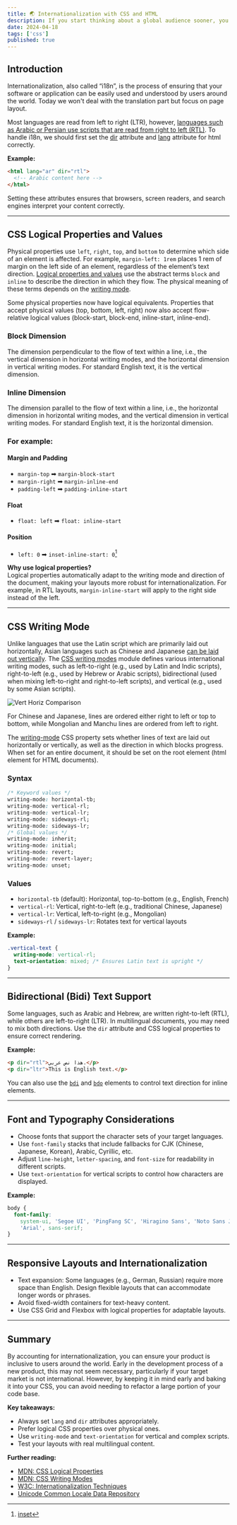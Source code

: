 ```yaml
---
title: 🌏 Internationalization with CSS and HTML
description: If you start thinking about a global audience sooner, you can avoid having to refactor later.
date: 2024-04-18
tags: ['css']
published: true
---
```


## Introduction

Internationalization, also called “i18n”, is the process of ensuring that your software or application can be easily used and understood by users around the world. Today we won't deal with the translation part but focus on page layout.

Most languages are read from left to right (LTR), however, [languages such as Arabic or Persian use scripts that are read from right to left (RTL)](https://www.w3.org/International/questions/qa-scripts#directions). To handle i18n, we should first set the [dir](https://developer.mozilla.org/en-US/docs/Web/HTML/Global_attributes/dir) attribute and [lang](https://developer.mozilla.org/en-US/docs/Web/HTML/Global_attributes/lang) attribute for html correctly.

**Example:**

```html
<html lang="ar" dir="rtl">
  <!-- Arabic content here -->
</html>
```

Setting these attributes ensures that browsers, screen readers, and search engines interpret your content correctly.

---

## CSS Logical Properties and Values

Physical properties use `left`, `right`, `top`, and `bottom` to determine which side of an element is affected. For example, `margin-left: 1rem` places 1 rem of margin on the left side of an element, regardless of the element’s text direction. [Logical properties and values](https://developer.mozilla.org/en-US/docs/Web/CSS/CSS_logical_properties_and_values) use the abstract terms `block` and `inline` to describe the direction in which they flow. The physical meaning of these terms depends on the [writing mode](https://developer.mozilla.org/en-US/docs/Web/CSS/CSS_writing_modes).

Some physical properties now have logical equivalents. Properties that accept physical values (top, bottom, left, right) now also accept flow-relative logical values (block-start, block-end, inline-start, inline-end).

### Block Dimension

The dimension perpendicular to the flow of text within a line, i.e., the vertical dimension in horizontal writing modes, and the horizontal dimension in vertical writing modes. For standard English text, it is the vertical dimension.

### Inline Dimension

The dimension parallel to the flow of text within a line, i.e., the horizontal dimension in horizontal writing modes, and the vertical dimension in vertical writing modes. For standard English text, it is the horizontal dimension.

### For example:

#### Margin and Padding

- `margin-top` ➡ `margin-block-start`
- `margin-right` ➡ `margin-inline-end`
- `padding-left` ➡ `padding-inline-start`

#### Float

- `float: left` ➡ `float: inline-start`

#### Position

- `left: 0` ➡ `inset-inline-start: 0`[^1]

**Why use logical properties?**  
Logical properties automatically adapt to the writing mode and direction of the document, making your layouts more robust for internationalization. For example, in RTL layouts, `margin-inline-start` will apply to the right side instead of the left.

---

## CSS Writing Mode

Unlike languages that use the Latin script which are primarily laid out horizontally, Asian languages such as Chinese and Japanese [can be laid out vertically](https://www.w3.org/TR/2019/REC-css-writing-modes-3-20191210/#vertical-modes). The [CSS writing modes](https://developer.mozilla.org/en-US/docs/Web/CSS/CSS_writing_modes) module defines various international writing modes, such as left-to-right (e.g., used by Latin and Indic scripts), right-to-left (e.g., used by Hebrew or Arabic scripts), bidirectional (used when mixing left-to-right and right-to-left scripts), and vertical (e.g., used by some Asian scripts).

![Vert Horiz Comparison](/images/2024-04-18/vert-horiz-comparison.png)

<Callout>
  For Chinese and Japanese, lines are ordered either right to left or top to
  bottom, while Mongolian and Manchu lines are ordered from left to right.
</Callout>

The [writing-mode](https://developer.mozilla.org/en-US/docs/Web/CSS/writing-mode) CSS property sets whether lines of text are laid out horizontally or vertically, as well as the direction in which blocks progress. When set for an entire document, it should be set on the root element (html element for HTML documents).

### Syntax

```css
/* Keyword values */
writing-mode: horizontal-tb;
writing-mode: vertical-rl;
writing-mode: vertical-lr;
writing-mode: sideways-rl;
writing-mode: sideways-lr;
/* Global values */
writing-mode: inherit;
writing-mode: initial;
writing-mode: revert;
writing-mode: revert-layer;
writing-mode: unset;
```

### Values

- `horizontal-tb` (default): Horizontal, top-to-bottom (e.g., English, French)
- `vertical-rl`: Vertical, right-to-left (e.g., traditional Chinese, Japanese)
- `vertical-lr`: Vertical, left-to-right (e.g., Mongolian)
- `sideways-rl` / `sideways-lr`: Rotates text for vertical layouts

**Example:**

```css
.vertical-text {
  writing-mode: vertical-rl;
  text-orientation: mixed; /* Ensures Latin text is upright */
}
```

---

## Bidirectional (Bidi) Text Support

Some languages, such as Arabic and Hebrew, are written right-to-left (RTL), while others are left-to-right (LTR). In multilingual documents, you may need to mix both directions. Use the `dir` attribute and CSS logical properties to ensure correct rendering.

**Example:**

```html
<p dir="rtl">هذا نص عربي.</p>
<p dir="ltr">This is English text.</p>
```

You can also use the [`bdi`](https://developer.mozilla.org/en-US/docs/Web/HTML/Element/bdi) and [`bdo`](https://developer.mozilla.org/en-US/docs/Web/HTML/Element/bdo) elements to control text direction for inline elements.

---

## Font and Typography Considerations

- Choose fonts that support the character sets of your target languages.
- Use `font-family` stacks that include fallbacks for CJK (Chinese, Japanese, Korean), Arabic, Cyrillic, etc.
- Adjust `line-height`, `letter-spacing`, and `font-size` for readability in different scripts.
- Use `text-orientation` for vertical scripts to control how characters are displayed.

**Example:**

```css
body {
  font-family:
    system-ui, 'Segoe UI', 'PingFang SC', 'Hiragino Sans', 'Noto Sans JP',
    'Arial', sans-serif;
}
```

---

## Responsive Layouts and Internationalization

- Text expansion: Some languages (e.g., German, Russian) require more space than English. Design flexible layouts that can accommodate longer words or phrases.
- Avoid fixed-width containers for text-heavy content.
- Use CSS Grid and Flexbox with logical properties for adaptable layouts.

---

## Summary

By accounting for internationalization, you can ensure your product is inclusive to users around the world. Early in the development process of a new product, this may not seem necessary, particularly if your target market is not international. However, by keeping it in mind early and baking it into your CSS, you can avoid needing to refactor a large portion of your code base.

**Key takeaways:**

- Always set `lang` and `dir` attributes appropriately.
- Prefer logical CSS properties over physical ones.
- Use `writing-mode` and `text-orientation` for vertical and complex scripts.
- Test your layouts with real multilingual content.

**Further reading:**

- [MDN: CSS Logical Properties](https://developer.mozilla.org/en-US/docs/Web/CSS/CSS_logical_properties_and_values)
- [MDN: CSS Writing Modes](https://developer.mozilla.org/en-US/docs/Web/CSS/CSS_writing_modes)
- [W3C: Internationalization Techniques](https://www.w3.org/International/techniques/authoring-html)
- [Unicode Common Locale Data Repository](https://cldr.unicode.org/)

[^1]: [inset](https://developer.mozilla.org/en-US/docs/Web/CSS/inset)
